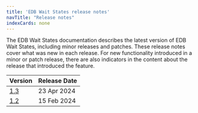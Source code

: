 ```yaml
---
title: 'EDB Wait States release notes'
navTitle: "Release notes"
indexCards: none
---
```


The EDB Wait States documentation describes the latest version of EDB Wait States, including minor releases and patches. These release notes cover what was new in each release. For new functionality introduced in a minor or patch release, there are also indicators in the content about the release that introduced the feature.

|             Version              | Release Date |
| -------------------------------- | ------------ |
| [1.3](wait_states_1.3_rel_notes) | 23 Apr 2024  |
| [1.2](wait_states_1.2_rel_notes) | 15 Feb 2024  |
